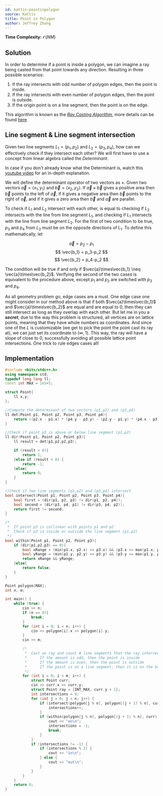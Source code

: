 ```yaml
---
id: kattis-pointinpolygon
source: Kattis
title: Point in Polygon
author: Jeffrey Zhang
---
```


**Time Complexity:** $\mathcal O(NM)$
## Solution 
In order to determine if a point is inside a polygon, we can imagine a ray being casted from that point towards any direction. Resulting in three possible scenarios: 

1. If the ray intersects with odd number of polygon edges, then the point is inside.
2. If the ray intersects with even number of polygon edges, then the point is outside.
3. If the origin point is on a line segment, then the point is on the edge.

This algorithm is known as the [*Ray Casting Algorithm*](https://en.wikipedia.org/wiki/Point_in_polygon#Ray_casting_algorithm), more details can be found [here](https://en.wikipedia.org/wiki/Point_in_polygon)

## Line segment & Line segment intersection

Given two line segments $L_1 = (p_1,p_2)$ and $L_2 = (p_3,p_4)$, how can we effectively check if they intersect each other? We will first have to use a concept from linear algebra called the *Determinant*.

<Info title="Complementary resource">

In case if you don't already know what the Determinant is, watch this [youtube video](https://www.youtube.com/watch?v=Ip3X9LOh2dk) for an in-depth explanation.

</Info>

We will define the determinant operator of two vectors as $\times$. Given two vectors $\vec{a}=\langle x_1,y_1 \rangle$ and $\vec{b}=\langle x_2,y_2 \rangle$. If $\vec{a}\times\vec{b}$ gives a positive area then $\vec{b}$ points to the left of $\vec{a}$, if it gives a negative area then $\vec{b}$ points to the right of $\vec{a}$, and if it gives a zero area then $\vec{b}$ and $\vec{a}$ are parallel.

To check if $L_1$ and $L_2$ intersect with each other, is equal to checking if $L_2$ intersects with the line from line segment $L_1$, and checking if $L_1$ intersects with the line from line segment $L_2$. For the first of two condition to be true, $p_3$ and $p_4$ from $L_2$ must be on the opposite directions of $L_1$. To define this mathematically, let
	
$$
\vec{a} = p_2-p_1
$$
$$
\vec{b_1} = p_3-p_2
$$
$$
\vec{b_2} = p_4-p_2
$$

The condition will be true if and only if $\vec{a}\times\vec{b_1} \neq \vec{a}\times\vec{b_2}$. Verifying the second of the two cases is equivalent to the procedure above, except $p_1$ and $p_2$ are switched with $p_3$ and $p_4$.

As all geometry problem go, edge cases are a must. One edge case one might consider in our method above is that if both $\vec{a}\times\vec{b_1}$ and $\vec{a}\times\vec{b_2}$ are equal and are equal to 0, then they can still intersect as long as they overlap with each other. But let me in you a ***secret***, due to the way this problem is structured, all vertices are on lattice points, meaning that they have whole numbers as coordinates. And since one of the $L$ is customizable (we get to pick the point the point cast its ray at), we can just set its coordinate to $(\infty,1)$. This way, the ray will have a slope of close to $0$, successfully avoiding all possible lattice point intersections. One trick to rule edges cases all! 

## Implementation

<LanguageSection>

<CPPSection>

```cpp
#include <bits/stdc++.h>
using namespace std;
typedef long long ll;
const int MAX = 1e5+5;

struct Point{
    ll x,y;
};

//Compute the determinant of two vectors (p1,p2) and (p3,p4)
ll det(Point p1, Point p2, Point p3, Point p4){
    return ((p2.x - p1.x) * (p4.y - p3.y) - (p2.y - p1.y) * (p4.x - p3.x));
}

//Check if point p3 is above or below line segment (p1,p2)
ll dir(Point p1, Point p2, Point p3){
    ll result = det(p1,p2,p2,p3);

    if (result > 0){
        return 1;
    }else if (result < 0) {
        return -1;
    }else{
        return 0;
    }
}

//Check if two line segments (p1,p2) and (p3,p4) intersect
bool intersect(Point p1, Point p2, Point p3, Point p4){
    bool first = (dir(p1, p2, p3) != dir(p1, p2, p4));
    bool second = (dir(p3, p4, p1) != dir(p3, p4, p2));
    return first != second;
}

/*
 *  If point p3 is collinear with points p1 and p2
 *  Check if p3 is inside or outside the line segment (p1,p2)
 */
bool within(Point p1, Point p2, Point p3){
    if (dir(p1,p2,p3) == 0){
        bool xRange = (min(p1.x, p2.x) <= p3.x) && (p3.x <= max(p1.x, p2.x));
        bool yRange = (min(p1.y, p2.y) <= p3.y) && (p3.y <= max(p1.y, p2.y));
        return xRange && yRange;
    }else{
        return false;
    }
}

Point polygon[MAX];
int n, m;

int main() {
    while (true) {
        cin >> n;
        if (n == 0){
            break;
        }
        for (int i = 0; i < n; i++) {
            cin >> polygon[i].x >> polygon[i].y;
        }
        cin >> m;

        /*
         *  Cast an ray and count # line segments that the ray intersected with:
         *      If the amount is odd, then the point is inside
         *      If the amount is even, then the point is outside
         *      If the point is on a line segment, then it is on the boundary
         */
        for (int i = 0; i < m; i++) {
            struct Point curr;
            cin >> curr.x >> curr.y;
            struct Point ray = {INT_MAX, curr.y + 1};
            int intersections = 0;
            for (int j = 0; j < n; j++) {
                if (intersect(polygon[j % n], polygon[(j + 1) % n], curr, ray)) {
                    intersections++;
                }
                if (within(polygon[j % n], polygon[(j + 1) % n], curr)) {
                    cout << "on\n";
                    intersections = -1;
                    break;
                }
            }
            if (intersections != -1) {
                if (intersections % 2) {
                    cout << "in\n";
                } else {
                    cout << "out\n";
                }
            }
        }
    }
    return 0;
}
```

</CPPSection>

</LanguageSection>